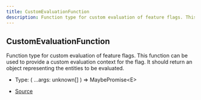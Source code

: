 ```yaml
---
title: CustomEvaluationFunction
description: Function type for custom evaluation of feature flags. This function can be used to provide a custom evaluation context for the flag. It should return an object representing the entities to be evaluated.
---
```


## CustomEvaluationFunction

Function type for custom evaluation of feature flags.
This function can be used to provide a custom evaluation context for the flag.
It should return an object representing the entities to be evaluated.

- Type: (
  ...args: unknown\[]
) => MaybePromise\<E>

- [Source](https://github.com/underctrl-io/commandkit/blob/98b939d6fdf8beaae597b4dc0351a139da52ee8d/packages/commandkit/src/flags/feature-flags.ts#L203)